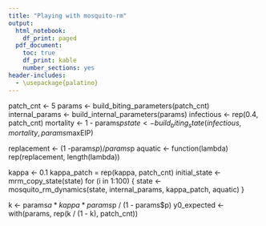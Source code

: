 ```yaml
---
title: "Playing with mosquito-rm"
output:
  html_notebook:
    df_print: paged
  pdf_document:
    toc: true
    df_print: kable
    number_sections: yes
header-includes:
  - \usepackage{palatino}
---
```

  patch_cnt <- 5
  params <- build_biting_parameters(patch_cnt)
  internal_params <- build_internal_parameters(params)
  infectious <- rep(0.4, patch_cnt)
  mortality <- 1 - params$p
  state <- build_biting_state(infectious, mortality, params$maxEIP)

  replacement <- (1 -params$p) / params$p
  aquatic <- function(lambda) rep(replacement, length(lambda))

  kappa <- 0.1
  kappa_patch = rep(kappa, patch_cnt)
  initial_state <- mrm_copy_state(state)
  for (i in 1:100) {
    state <- mosquito_rm_dynamics(state, internal_params, kappa_patch, aquatic)
  }

  k <- params$a * kappa * params$p / (1 - params$p)
  y0_expected <- with(params,
    rep(k / (1 - k), patch_cnt))
